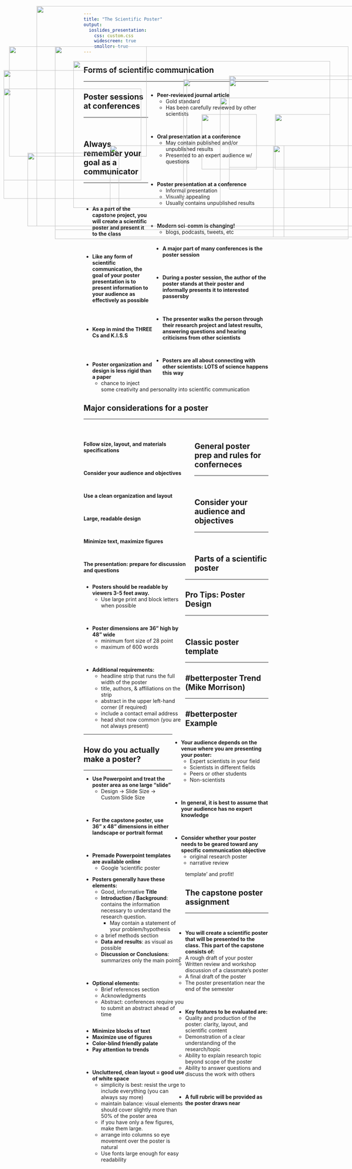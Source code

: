 ```yaml
---
title: "The Scientific Poster"
output: 
  ioslides_presentation:
    css: custom.css
    widescreen: true
    smaller: true
---
```


## Forms of scientific communication
<hr>

<div style="float: right; width: 65%;">

* **Peer-reviewed journal article**
    + Gold standard
    + Has been carefully reviewed by other scientists

<br/>

* **Oral presentation at a conference**
    + May contain published and/or unpublished results
    + Presented to an expert audience w/ questions

<br/>

* **Poster presentation at a conference**
    + Informal presentation
    + Visually appealing
    + Usually contains unpublished results
    
<br/>

* **Modern sci-comm is changing!**
    + blogs, podcasts, tweets, etc

</div>

<IMG STYLE="position:absolute; TOP:275px; LEFT:10px; WIDTH:375px; HEIGHT:250px" SRC="images/scicom.jpeg">

## Poster sessions at conferences
<hr>
<br/>

<div style="float: right; width: 62%;">

* **A major part of many conferences is the poster session**

<br/>

* **During a poster session, the author of the poster stands at their poster and informally presents it to interested passersby**

<br/>

* **The presenter walks the person through their research project and latest results, answering questions and hearing criticisms from other scientists**

<br/>

* **Posters are all about connecting with other scientists:  LOTS of science happens this way**

</div>

<IMG STYLE="position:absolute; TOP:160px; LEFT:25px; WIDTH:375px; HEIGHT:300px" SRC="images/confbig.jpg">

<IMG STYLE="position:absolute; TOP:450px; LEFT:75px; WIDTH:250px; HEIGHT:200px" SRC="images/confsmall.jpg">

## Always remember your goal as a communicator
<hr>
<br/>
<br/>

* **As a part of the capstone project, you will create a scientific poster and present it to the class**

<br/>

* **Like any form of scientific communication, the goal of your poster presentation is to present information to your audience as effectively as possible**

<br/>
<br/>

* **Keep in mind the THREE Cs and K.I.S.S**

<br/>
<br/>

* **Poster organization and design is less rigid than a paper**
    + chance to inject some creativity and personality into scientific communication


<IMG STYLE="position:absolute; TOP:345px; LEFT:550px; WIDTH:150px; HEIGHT:150px" SRC="images/ccc.jpg">

<IMG STYLE="position:absolute; TOP:345px; LEFT:750px; WIDTH:150px; HEIGHT:150px" SRC="images/kiss.png">

## Major considerations for a poster
<hr>
<br/>

<div style="float: left; width: 60%;">

**Follow size, layout, and materials specifications**

<br/>

**Consider your audience and objectives**

<br/>

**Use a clean organization and layout**

<br/>

**Large, readable design**

<br/>

**Minimize text, maximize figures**

<br/>

**The presentation:  prepare for discussion and questions**

</div>

<IMG STYLE="position:absolute; TOP:250px; LEFT:500px; WIDTH:550px; HEIGHT:350px" SRC="images/badposter.jpg">

## General poster prep and rules for conferneces
<hr>
<br/>
<div style="float: left; width: 55%;">
* **Posters should be readable by viewers 3-5 feet away.**
    + Use large print and block letters when possible

<br/>

* **Poster dimensions are 36” high by 48” wide**
    + minimum font size of 28 point
    + maximum of 600 words

<br/>

* **Additional requirements:**
    + headline strip that runs the full width of the poster
    + title, authors, & affiliations on the strip
    + abstract in the upper left-hand corner (if required)
    + include a contact email address
    + head shot now common (you are not always present)

</div>

<IMG STYLE="position:absolute; TOP:240px; LEFT:625px; WIDTH:450px; HEIGHT:250px" SRC="images/posterrules.png">

## Consider your audience and objectives
<hr>
<br/>

<div style="float: right; width: 52%;">

* **Your audience depends on the venue where you are presenting your poster:**
    + Expert scientists in your field
    + Scientists in different fields
    + Peers or other students
    + Non-scientists

<br/>

* **In general, it is best to assume that your audience has no expert knowledge**

<br/>

* **Consider whether your poster needs to be geared toward any specific communication objective**
    + original research poster
    + narrative review

</div>

<IMG STYLE="position:absolute; TOP:225px; LEFT:10px; WIDTH:500px; HEIGHT:350px" SRC="images/audience.jpg">

## Parts of a scientific poster
<hr>

<div style="float: left; width: 55%;">

* **Posters generally have these elements:**
    + Good, informative **Title**
    + **Introduction / Background**: contains the information necessary to understand the research question.  
        + May contain a statement of your problem/hypothesis
    + a brief methods section
    + **Data and results**: as visual as possible
    + **Discussion or Conclusions**: summarizes only the main points

<br/>

* **Optional elements:**
    + Brief references section
    + Acknowledgments
    + Abstract: conferences require you to submit an abstract ahead of time

</div>

<IMG STYLE="position:absolute; TOP:300px; LEFT:600px; WIDTH:500px; HEIGHT:300px" SRC="images/postersetup.jpg">

## Pro Tips: Poster Design
<hr>
<br/>

<div style="float: left; width: 55%;">


* **Minimize blocks of text**
* **Maximize use of figures**
* **Color-blind friendly palate**
* **Pay attention to trends**

<br/>

* **Uncluttered, clean layout =  good use of white space**
    + simplicity is best:  resist the urge to include everything (you can always say more)
    + maintain balance:  visual elements should cover slightly more than 50% of the poster area
    + if you have only a few figures, make them large.
    + arrange into columns so eye movement over the poster is natural
    + Use fonts large enough for easy readability


</div>

<IMG STYLE="position:absolute; TOP:250px; LEFT:625px; WIDTH:400px; HEIGHT:300px" SRC="images/attention.jpg">

## Classic poster template
<hr>

<IMG STYLE="position:absolute; TOP:160px; LEFT:150px; WIDTH:800px; HEIGHT:500px" SRC="images/clasic.png">

##

<IMG STYLE="position:absolute; TOP:50px; LEFT:100px; WIDTH:900px; HEIGHT:600px" SRC="images/poster4.jpg">

## #betterposter Trend (Mike Morrison)
<hr>

<IMG STYLE="position:absolute; TOP:160px; LEFT:150px; WIDTH:800px; HEIGHT:525px" SRC="images/betterposter2.png">

## #betterposter Example
<hr>

<IMG STYLE="position:absolute; TOP:200px; LEFT:200px; WIDTH:700px; HEIGHT:400px" SRC="images/betterposter.jpg">

<!-- ##  -->

<!-- <IMG STYLE="position:absolute; TOP:50px; LEFT:50px; WIDTH:500px; HEIGHT:600px" SRC="images/bingo.jpg"> -->


<!-- <IMG STYLE="position:absolute; TOP:250px; LEFT:550px; WIDTH:550px; HEIGHT:300px" SRC="images/colors.png"> -->

<!-- ## -->

<!-- <IMG STYLE="position:absolute; TOP:50px; LEFT:100px; WIDTH:900px; HEIGHT:600px" SRC="images/badbad.jpg"> -->

<!-- ## -->

<!-- <IMG STYLE="position:absolute; TOP:50px; LEFT:100px; WIDTH:900px; HEIGHT:600px" SRC="images/poster2.jpg"> -->

<!-- ## -->

<!-- <IMG STYLE="position:absolute; TOP:50px; LEFT:100px; WIDTH:900px; HEIGHT:600px" SRC="images/poster3.gif"> -->



<!-- ## -->

<!-- <IMG STYLE="position:absolute; TOP:50px; LEFT:300px; WIDTH:450px; HEIGHT:600px" SRC="images/poster5.jpg"> -->

<!-- ## -->

<!-- <IMG STYLE="position:absolute; TOP:50px; LEFT:100px; WIDTH:900px; HEIGHT:600px" SRC="images/poster7.jpg"> -->

<!-- ## -->

<!-- <IMG STYLE="position:absolute; TOP:50px; LEFT:100px; WIDTH:900px; HEIGHT:600px" SRC="images/poster8.png"> -->

## How do you actually make a poster?
<hr>

* **Use Powerpoint and treat the poster area as one large “slide”**
    + Design &rightarrow; Slide Size &rarr; Custom Slide Size 

<br/>

* **For the capstone poster, use 36” x 48” dimensions in either landscape or portrait format**

<br/>

* **Premade Powerpoint templates are available online**
    + Google ‘scientific poster template’ and profit!
    
<IMG STYLE="position:absolute; TOP:430px; LEFT:300px; WIDTH:475px; HEIGHT:250px" SRC="images/template.png">

## The capstone poster assignment
<hr>
<br/>

* **You will create a scientific poster that will be presented to the class.  This part of the capstone consists of:**
    + A rough draft of your poster
    + Written review and workshop discussion of a classmate’s poster
    + A final draft of the poster
    + The poster presentation near the end of the semester

<br/>

* **Key features to be evaluated are:**
    + Quality and production of the poster:  clarity, layout, and scientific content
    + Demonstration of a clear understanding of the research/topic
    + Ability to explain research topic beyond scope of the poster
    + Ability to answer questions and discuss the work with others

<br/>

* **A full rubric will be provided as the poster draws near**

<IMG STYLE="position:absolute; TOP:430px; LEFT:745px; WIDTH:300px; HEIGHT:250px" SRC="images/brace.jpg">






